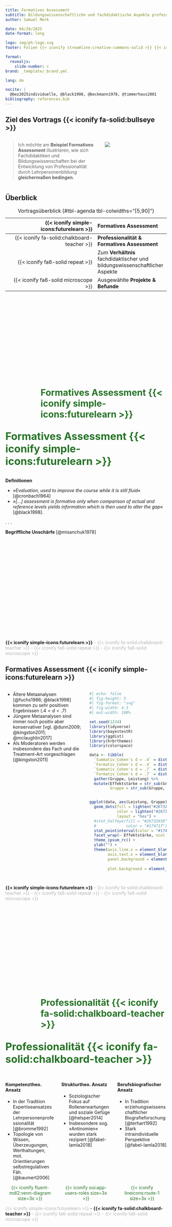 ```yaml
---
title: Formatives Assessment
subtitle: Bildungswissenschaftliche und fachdidaktische Aspekte professionellen Handelns von Lehrpersonen
author: Samuel Merk

date: 04/29/2025
date-format: long

logo: img/ph-logo.svg
footer: Folien {{< iconify streamline:creative-commons-solid >}} {{< iconify fa6-brands:creative-commons-by >}} unter bit.ly/merk314

format: 
  revealjs:
    slide-number: c
brand: _template/_brand.yml    

lang: de

nocite: |
  @bez2025individuelle, @black1998, @beckmann1978, @timmerhaus2001
bibliography: references.bib
---
```


## Ziel des Vortrags {{< iconify fa-solid:bullseye >}}{.center}

:::: {.columns}

::: {.column width='60%'}
> Ich möchte am **Beispiel Formatives Assessment** illustrieren, wie sich Fachdidaktiken und Bildungswissenschaften bei der Entwicklung von Professionalität durch Lehrpersonenbildung **gleichermaßen bedingen**.
:::

::: {.column width='40%'}
![](img/ziel (2).png){fig-align="center"}
:::

::::


## Überblick {.center}

| {{< iconify simple-icons:futurelearn >}} | **Formatives Assessment** |
|---------------------------------------:|:-------------------------------|
| {{< iconify fa-solid:chalkboard-teacher >}} | **Professionalität & Formatives Assessment** |
| {{< iconify fa6-solid repeat >}} | Zum **Verhältnis** fachdidaktischer und bildungswissenschaftlicher Aspekte |
| {{< iconify fa6-solid microscope >}} | Ausgewählte **Projekte & Befunde** |

: Vortragsüberblick {#tbl-agenda tbl-colwidths="\[5,90\]"}

<style>
#tbl-agenda-caption-0ceaefa1-69ba-4598-a22c-09a6ac19f8ca {
  color: #d9534f00; /* transparant */
  font-weight: bold;
}
</style>

## <!-- Formatives Assessment--> {auto-animate="true"}

::: {style="margin-top: 300px; font-size: 2em; font-weight: bold; color:#267326; margin-left: 110px;"}
Formatives Assessment {{< iconify simple-icons:futurelearn >}}
:::

::: footer
:::


## <!-- Formatives Assessment--> {.smaller auto-animate="true"}
::: {style="margin-top: 0px;font-size: 2.3em; font-weight: bold; color:#267326; margin-left: 0px;"}
Formatives Assessment {{< iconify simple-icons:futurelearn >}}
:::

**Definitionen**

* *»Evaluation, used to improve the course while it is still fluid«* [@cronbach1964]
* *»\[...\] assessment is formative only when comparison of actual and reference levels yields information which is then used to alter the gap«* [@black1998].

. . .

**Begriffliche Unschärfe** [@misanchuk1978]
```{=html}
<script src="https://cdn.wordart.com/wordart.min.js" async defer></script>
```

::: {style="height:300px" data-wordart-src="https://cdn.wordart.com/json/7xj8vm7szv1e"}
:::


::: {.footer}
**{{< iconify simple-icons:futurelearn >}}** [- {{< iconify fa-solid:chalkboard-teacher >}} - {{< iconify fa6-solid repeat >}} - {{< iconify fa6-solid microscope >}}]{style="color: #b4b4b4;"}
:::


## Formatives Assessment {{< iconify simple-icons:futurelearn >}} {.smaller}

::::: columns
::: {.column width="50%"}
-   Ältere Metaanalysen [@fuchs1986; @black1998] kommen zu sehr positiven Ergebnissen $(.4<d<.7)$
-   Jüngere Metaanalysen sind immer noch positiv aber konservativer [vgl. @dunn2009; @kingston2011; @mclaughlin2017]
-   Als Moderatoren werden insbesondere das Fach und die Treatment-Art vorgeschlagen [@kingston2011]
:::

::: {.column width="50%"}
```r
#| echo: false
#| fig-height: 5
#| fig-format: "svg"
#| fig-width: 4.3
#| out-width: 100%

set.seed(1234)
library(tidyverse)
library(bayestestR)
library(ggdist)
library(hrbrthemes)
library(colorspace)

data <- tibble(
  `Summativ_Cohen's d = .4` = distribution_normal(250, 13),
  `Formativ_Cohen's d = .4` = distribution_normal(250, 13 + .4),
  `Summativ_Cohen's d = .7` = distribution_normal(250, 13),
  `Formativ_Cohen's d = .7` = distribution_normal(250, 13 + .7)) %>% 
  gather(Gruppe, Leistung) %>% 
  mutate(Effektstärke = str_sub(Gruppe, -14, -1),
         Gruppe = str_sub(Gruppe, 1, 8))


ggplot(data, aes(Leistung, Gruppe)) +
  geom_dots(fill = lighten("#267326", .3),
            color = lighten("#267326", .3),
            layout = "hex") + 
  #stat_halfeye(fill = "#26732650",
  #             color = "#174717") +
  stat_pointinterval(color = "#174717") +
  facet_wrap(~ Effektstärke, ncol = 1) +
  theme_ipsum_rc() + 
  ylab("") +
  theme(axis.line.x = element_blank(),
        axis.text.x = element_blank(),
        panel.background = element_rect(fill = "#f2f2f2",
                                        color = "#f2f2f2"),
        plot.background = element_rect(fill = "#f2f2f2",
                                        color = "#f2f2f2"))
```
:::
:::::

::: {.footer}
**{{< iconify simple-icons:futurelearn >}}** [- {{< iconify fa-solid:chalkboard-teacher >}} - {{< iconify fa6-solid repeat >}} - {{< iconify fa6-solid microscope >}}]{style="color: #b4b4b4;"}
:::



## <!-- Professionalität--> {auto-animate="true"}

::: {style="margin-top: 300px; font-size: 2em; font-weight: bold; color:#267326; margin-left: 110px;"}
[Professionalität {{< iconify fa-solid:chalkboard-teacher >}}]{.imp}
:::

::: {.footer}
:::

## <!-- Professionalität--> {.smaller auto-animate="true"}

::: {style="margin-top: 0px;font-size: 2.3em; font-weight: bold; color:#267326; margin-left: 0px;"}
Professionalität {{< iconify fa-solid:chalkboard-teacher >}}
:::

:::::: columns
::: {.column width="33%"}

#### Kompetenztheo. Ansatz 
* In der Tradition Expertiseansatzes der Lehrpersonenprofessionalität [@bromme1992]
* Topologie von Wissen, Überzeugungen, Werthaltungen, mot. Orientierungen selbstregulativen Fäh. [@baumert2006]
:::

::: {.column width="33%"}
#### Strukturtheo. Ansatz
* Soziologischer Fokus auf Rollenerwartungen und soziale Gefüge [@helsper2014]
* Insbesondere sog. »Antinomien« wurden stark rezipiert [@fabel-lamla2018]
:::

::: {.column width="33%"}
#### Berufsbiografischer Ansatz
* In Tradition erziehungswissenschaftlicher Biografieforschung [@terhart1992]
* Stark intraindividuelle Perspektive [@fabel-lamla2018]
:::
::::::

:::: {.columns}
::: {.column width='33%'}
<center>[{{< iconify fluent-mdl2:venn-diagram size=3x >}}]{style='color:#267326;'}</center>
:::

::: {.column width='33%'}
<center>[{{< iconify oui:app-users-roles size=3x >}}]{style='color:#267326;'}</center>
:::

::: {.column width='33%'}
<center>[{{< iconify lineicons:route-1 size=3x >}}]{style='color:#267326;'}</center>
:::

::::



::: {.footer}
[{{< iconify simple-icons:futurelearn >}}]{style="color: #b4b4b4;"} - **{{< iconify fa-solid:chalkboard-teacher >}}** [- {{< iconify fa6-solid repeat >}} - {{< iconify fa6-solid microscope >}}]{style="color: #b4b4b4;"}
:::

## <!-- Fachdidaktik & Bildungswissenschaften --> {auto-animate="true"}
::: {style="margin-top: 300px; font-size: 1.8em; font-weight: bold; color:#267326; margin-left: 110px;"}
[Fachdidaktik & Bildungswiss. {{< iconify fa6-solid repeat >}}]{.imp}
:::

::: {.footer}
:::

## <!-- Fachdidaktik & Bildungswiss.--> {auto-animate="true" .smaller}
::: {style="margin-top: 0px;font-size: 2.3em; font-weight: bold; color:#267326; margin-left: 0px;"}
Fachdidaktik & Bildungswiss. {{< iconify fa6-solid repeat >}}
:::


![](img/notwBed.png){width="53%" fig-align="center"}

> Bildungswissenschaftliche Aspekte können notwendige Bedingung für »professionelles Formatives Assessment« darstellen [@barnes2014]

::: {.footer}
[{{< iconify simple-icons:futurelearn >}} - {{< iconify fa-solid:chalkboard-teacher >}}]{style="color: #b4b4b4;"} - **{{< iconify fa6-solid repeat >}}** - [{{< iconify fa6-solid microscope >}}]{style="color: #b4b4b4;"}
:::

## Fachdidaktik & Bildungswiss. {{< iconify fa6-solid repeat >}} {.smaller}
:::: {.columns}

::: {.column width='50%'}
*Welche Aufgabe in Klasse 7 für FA?*

1) $378 \cdot 605 = ?$
2) $58,7 \cdot 0,94 = ?$
3) $\frac{1}{2} \cdot \frac{5}{6} = ?$
4) Gwendolyn ist $\frac{3}{4}$ so alt wie Rebecca. Rebecca ist $\frac{2}{3}$ so alt wie Edwin. Edwin ist $20$ Jahre alt. Wie alt ist Gwendolyn?
:::

::: {.column width='45%'}
![](img/hasse.png){width="70%"}
:::

::::


> Fachdidaktische Aspekte können eine notwendige Bedingung für »professionelles Formatives Assessment« darstellen [@heitink2016].

::: {.footer}
[{{< iconify simple-icons:futurelearn >}} - {{< iconify fa-solid:chalkboard-teacher >}}]{style="color: #b4b4b4;"} - **{{< iconify fa6-solid repeat >}}** - [{{< iconify fa6-solid microscope >}}]{style="color: #b4b4b4;"}
:::


## Fachdidaktik & Bildungswiss. {{< iconify fa6-solid repeat >}} {.smaller}

::: {.r-stack}
![](img/Induktion3 (5).png){.fragment width="47%" fig-align="center"}

![](img/Induktion3 (7).png){.fragment width="47%" fig-align="center"}

![](img/Induktion3 (8).png){.fragment width="47%" fig-align="center"}

![](img/Induktion3 (9).png){.fragment width="47%" fig-align="center"}

![](img/Induktion3 (6).png){.fragment width="47%" fig-align="center"}

![](img/Induktion3 (10).png){.fragment width="47%" fig-align="center"}
:::

. . .

> Bildungswissenschaftliche Aspekte können induktiv entstehen [@terhart2013; @bayrhuber2017]

::: {.footer}
[{{< iconify simple-icons:futurelearn >}} - {{< iconify fa-solid:chalkboard-teacher >}}]{style="color: #b4b4b4;"} - **{{< iconify fa6-solid repeat >}}** - [{{< iconify fa6-solid microscope >}}]{style="color: #b4b4b4;"}
:::

## Fachdidaktik & Bildungswiss. {{< iconify fa6-solid repeat >}} {.smaller}
::: {.r-stack}
![](img/deduktion.png){.fragment width="50%" fig-align="center"}

![](img/deduktion (1).png){.fragment width="50%" fig-align="center"}

![](img/deduktion (2).png){.fragment width="50%" fig-align="center"}

![](img/deduktion (3).png){.fragment width="50%" fig-align="center"}
:::

> Fachdidaktische Aspekte können deduktiv entstehen [@kohnlein1977; @nachtigall1979]

::: {.footer}
[{{< iconify simple-icons:futurelearn >}} - {{< iconify fa-solid:chalkboard-teacher >}}]{style="color: #b4b4b4;"} - **{{< iconify fa6-solid repeat >}}** - [{{< iconify fa6-solid microscope >}}]{style="color: #b4b4b4;"}
:::

## Fachdidaktik & Bildungswiss. {{< iconify fa6-solid repeat >}} {.smaller}
#### Allgemeine Verhältnisbestimmungen
* In der Vergangenheit waren wechselseitige Abgrenzungs- und Vereinnahmungsversuche erkennbar [@binder2022a]
* Ältere Verhältnisbestimmungen sehen Fachdidaktiken eher als »Integrationswissenschaften« [@kohnlein1977; @nachtigall1979]
* Jüngere verorten sich teilweise im interdisziplinären Feld der empirischen Bildungsforschung [@leuders2015]
* Vielfalt der Verhältnisbestimmungen scheint ungebrochen:

:::: {.columns}

::: {.column width='16%'}
![](img/verhaeltnis1-e.png){group="my-gallery"}
:::

::: {.column width='16%'}
![](img/verhaeltnis2-e.png){group="my-gallery"}
:::

::: {.column width='16%'}
![](img/verhaeltnis3-e.png){group="my-gallery"}
:::

::: {.column width='16%'}
![](img/verhaeltnis4-e.png){group="my-gallery"}
:::

::: {.column width='16%'}
![](img/verhaeltnis5-e.png){group="my-gallery"}
:::

::: {.column width='16%'}
![](img/verhaeltnis6-e.png){group="my-gallery"}
:::
::::

<center>Vielfalt der Verhältnisbestimmungen nach Cramer [-@cramer2019b]</center>

::: {.footer}
[{{< iconify simple-icons:futurelearn >}} - {{< iconify fa-solid:chalkboard-teacher >}}]{style="color: #b4b4b4;"} - **{{< iconify fa6-solid repeat >}}** - [{{< iconify fa6-solid microscope >}}]{style="color: #b4b4b4;"}
:::

## <!-- Ausgewählte Projekte & Befunde --> {auto-animate="true"}
::: {style="margin-top: 300px; font-size: 1.5em; font-weight: bold; color:#267326; margin-left: 110px;"}
[Ausgewählte Projekte & Befunde {{< iconify fa6-solid microscope >}}]{.imp}
:::

::: {.footer}
:::

## <!-- Ausgewählte Projekte & Befunde--> {.smaller auto-animate="true"  .center}
::: {style="margin-top: 0px;font-size: 2.3em; font-weight: bold; color:#267326; margin-left: 0px;"}
Ausgewählte Projekte & Befunde {{< iconify fa6-solid microscope >}}
:::

#### Projekt: **Vom Testergebnis zur pädagogischen Maßnahme** ![](img/logo_mindsteps.png){width=12% style="margin: -6px 0px!important;"}
* In Kooperation mit Martin Tomasik (Zürich) und Sarah Bez (Karlsruhe), gefördert durch die Biaesch Stiftung 
* Explorativer Fokus auf Rezeptions- und Sensemakingprozesse von Heavy-Usern des digitalen formativen Assessmentsystems mindsteps
* Zentraler Befund: [»Fachdidaktische Fehleranalyse« nimmt großen Raum ein und scheint wichtige Voraussetzung für die Konstruktion praktischer Implikationen {{< iconify fa6-solid:arrow-up-right-from-square >}}](img/biaesch_ergebnis.png){.lightbox} 
* Anschlussfragestellung:  

    *Wie kann diese »Fachdidaktische Fehleranalyse« [unterstützt](img/heatmaps.png){.lightbox} werden?*
  
::: {.footer}
[{{< iconify simple-icons:futurelearn >}} - {{< iconify fa-solid:chalkboard-teacher >}} - {{< iconify fa6-solid repeat >}}]{style="color: #b4b4b4;"} - **{{< iconify fa6-solid microscope >}}**
:::  


## Ausgewählte Projekte & Befunde {{< iconify fa6-solid microscope >}} {.smaller .center}
#### Teilprojekt: **Aufgabendashboards** im Promotionskolleg [![](img/Logo_AQUAd.png){width=12% style="margin: -6px 0px!important;"}](img/Sunburst_AQUA.png){.lightbox}
* In Kooperation mit Anouschka van Leeuwen (Utrecht) & Thorsten Bohl (Tübingen), gefördert durch das MWK Baden-Württemberg
* Experimentelle Variation von Rückmeldeformaten formativer Assessments 
* Zentraler Befund: [Die grafische Darstellung beeinflusst die eingenommene Bezugsnorm {{< iconify fa6-solid:arrow-up-right-from-square >}}](img/Ergebnisse_aquad.png){.lightbox} 
* Anschlussfragestellung:

    *Wie sollten sozial normierte mehrdimensionale formative Assessments kommuniziert werden?*
    
::: {.footer}
[{{< iconify simple-icons:futurelearn >}} - {{< iconify fa-solid:chalkboard-teacher >}} - {{< iconify fa6-solid repeat >}}]{style="color: #b4b4b4;"} - **{{< iconify fa6-solid microscope >}}**
:::  


## Ausgewählte Projekte & Befunde {{< iconify fa6-solid microscope >}} {.smaller .center}
#### Projekt: ![](img/logo_ccPENDL.png){width=12% style="margin: -6px 0px!important;"}
* In Kooperation mit Karina Karst (Mannheim), Nadine Anskeit und Sarah Bez (Karlsruhe), gefördert durch die Robert Bosch Stiftung 
* Service Learning Projekt in dem Lehramtsstudierende für diagnosegeleite Leseflüssigkeitsförderung professionalisiert werden
* Zentraler Befund: [Effekte auf Schülerebene in Quasiexperiment {{< iconify fa6-solid:arrow-up-right-from-square >}}](img/Ergebnisse_ccPENDL.png){.lightbox} 
* Anschlussfragestellung: 

    *Kann Interesse und Selbstwirksamkeit bzgl. diagnosegleiteter Leseförderung durch individualisierte Motivationsinterventionen gesteigert werden?*

::: {.footer}
[{{< iconify simple-icons:futurelearn >}} - {{< iconify fa-solid:chalkboard-teacher >}} - {{< iconify fa6-solid repeat >}}]{style="color: #b4b4b4;"} - **{{< iconify fa6-solid microscope >}}**
:::  



## {.center data-visibility="uncounted"}
![](img/lupe.png){fig-align="center" width="60%"}

::: footer
:::




## Literatur {.smaller}

::: footer
:::
